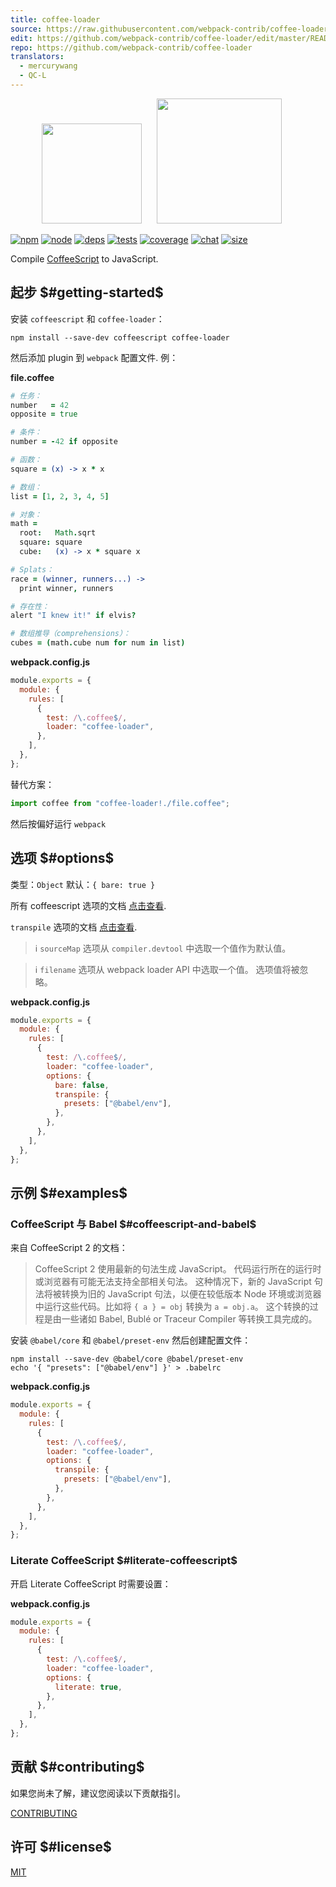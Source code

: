 ```yaml
---
title: coffee-loader
source: https://raw.githubusercontent.com/webpack-contrib/coffee-loader/master/README.md
edit: https://github.com/webpack-contrib/coffee-loader/edit/master/README.md
repo: https://github.com/webpack-contrib/coffee-loader
translators:
  - mercurywang
  - QC-L
---
```

<div align="center">
  <img width="160" height="160" src="https://cdn.worldvectorlogo.com/logos/coffeescript.svg"/>
  <a href="https://github.com/webpack/webpack">
    <img width="200" height="200" hspace="20" src="https://webpack.js.org/assets/icon-square-big.svg"/>
  </a>
</div>

[![npm][npm]][npm-url]
[![node][node]][node-url]
[![deps][deps]][deps-url]
[![tests][tests]][tests-url]
[![coverage][cover]][cover-url]
[![chat][chat]][chat-url]
[![size][size]][size-url]



Compile [CoffeeScript](https://coffeescript.org/) to JavaScript.

## 起步 $#getting-started$

安装 `coffeescript` 和 `coffee-loader`：

```console
npm install --save-dev coffeescript coffee-loader
```

然后添加 plugin 到 `webpack` 配置文件. 例：

**file.coffee**

```coffee
# 任务：
number   = 42
opposite = true

# 条件：
number = -42 if opposite

# 函数：
square = (x) -> x * x

# 数组：
list = [1, 2, 3, 4, 5]

# 对象：
math =
  root:   Math.sqrt
  square: square
  cube:   (x) -> x * square x

# Splats：
race = (winner, runners...) ->
  print winner, runners

# 存在性：
alert "I knew it!" if elvis?

# 数组推导（comprehensions）：
cubes = (math.cube num for num in list)
```

**webpack.config.js**

```js
module.exports = {
  module: {
    rules: [
      {
        test: /\.coffee$/,
        loader: "coffee-loader",
      },
    ],
  },
};
```

替代方案：

```js
import coffee from "coffee-loader!./file.coffee";
```

然后按偏好运行 `webpack`

## 选项 $#options$

类型：`Object`
默认：`{ bare: true }`

所有 coffeescript 选项的文档 [点击查看](https://coffeescript.org/#nodejs-usage).

`transpile` 选项的文档 [点击查看](https://coffeescript.org/#transpilation).

> ℹ️ `sourceMap` 选项从 `compiler.devtool` 中选取一个值作为默认值。

> ℹ️ `filename` 选项从 webpack loader API 中选取一个值。 选项值将被忽略。

**webpack.config.js**

```js
module.exports = {
  module: {
    rules: [
      {
        test: /\.coffee$/,
        loader: "coffee-loader",
        options: {
          bare: false,
          transpile: {
            presets: ["@babel/env"],
          },
        },
      },
    ],
  },
};
```

## 示例 $#examples$

### CoffeeScript 与 Babel $#coffeescript-and-babel$

来自 CoffeeScript 2 的文档：

> CoffeeScript 2 使用最新的句法生成 JavaScript。
> 代码运行所在的运行时或浏览器有可能无法支持全部相关句法。
> 这种情况下，新的 JavaScript 句法将被转换为旧的 JavaScript 句法，以便在较低版本 Node 环境或浏览器中运行这些代码。比如将 `{ a } = obj` 转换为 `a = obj.a`。
> 这个转换的过程是由一些诸如 Babel, Bublé or Traceur Compiler 等转换工具完成的。

安装 `@babel/core` 和 `@babel/preset-env`  然后创建配置文件：

```console
npm install --save-dev @babel/core @babel/preset-env
echo '{ "presets": ["@babel/env"] }' > .babelrc
```

**webpack.config.js**

```js
module.exports = {
  module: {
    rules: [
      {
        test: /\.coffee$/,
        loader: "coffee-loader",
        options: {
          transpile: {
            presets: ["@babel/env"],
          },
        },
      },
    ],
  },
};
```

### Literate CoffeeScript $#literate-coffeescript$

开启 Literate CoffeeScript 时需要设置：

**webpack.config.js**

```js
module.exports = {
  module: {
    rules: [
      {
        test: /\.coffee$/,
        loader: "coffee-loader",
        options: {
          literate: true,
        },
      },
    ],
  },
};
```

## 贡献 $#contributing$

如果您尚未了解，建议您阅读以下贡献指引。

[CONTRIBUTING](https://github.com/webpack-contrib/coffee-loader/blob/master/.github/CONTRIBUTING.md)

## 许可 $#license$

[MIT](https://github.com/webpack-contrib/coffee-loader/blob/master/LICENSE)

[npm]: https://img.shields.io/npm/v/coffee-loader.svg
[npm-url]: https://npmjs.com/package/coffee-loader
[node]: https://img.shields.io/node/v/coffee-loader.svg
[node-url]: https://nodejs.org
[deps]: https://david-dm.org/webpack-contrib/coffee-loader.svg
[deps-url]: https://david-dm.org/webpack-contrib/coffee-loader
[tests]: https://github.com/webpack-contrib/coffee-loader/workflows/coffee-loader/badge.svg
[tests-url]: https://github.com/webpack-contrib/coffee-loader/actions
[cover]: https://codecov.io/gh/webpack-contrib/coffee-loader/branch/master/graph/badge.svg
[cover-url]: https://codecov.io/gh/webpack-contrib/coffee-loader
[chat]: https://badges.gitter.im/webpack/webpack.svg
[chat-url]: https://gitter.im/webpack/webpack
[size]: https://packagephobia.now.sh/badge?p=coffee-loader
[size-url]: https://packagephobia.now.sh/result?p=coffee-loader
